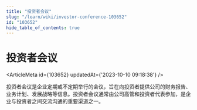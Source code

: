```yaml
---
title: "投资者会议"
slug: "/learn/wiki/investor-conference-103652"
id: "103652"
hide_table_of_contents: true
---
```



# 投资者会议

<ArticleMeta id={103652} updatedAt={'2023-10-10 09:18:38'} />
<div className='border-solid border-b border-t-0 my-4 border-[var(--ifm-color-gray-300)]' />

投资者会议是企业定期或不定期举行的会议，旨在向投资者提供公司的财务报告、业务计划、发展战略等信息。投资者会议通常由公司高管和投资者代表参加，是企业与投资者之间交流沟通的重要渠道之一。
